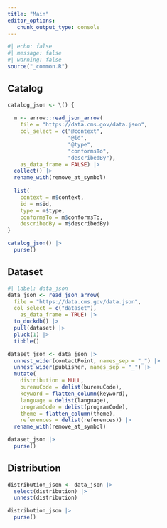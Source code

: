 ```yaml
---
title: "Main"
editor_options: 
   chunk_output_type: console
---
```


```r
#| echo: false
#| message: false
#| warning: false
source("_common.R")
```

## Catalog

```r
catalog_json <- \() {
  
  m <- arrow::read_json_arrow(
    file = "https://data.cms.gov/data.json", 
    col_select = c("@context", 
                   "@id", 
                   "@type", 
                   "conformsTo", 
                   "describedBy"),
    as_data_frame = FALSE) |> 
  collect() |> 
  rename_with(remove_at_symbol)
  
  list(
    context = m$context,
    id = m$id,
    type = m$type,
    conformsTo = m$conformsTo,
    describedBy = m$describedBy)
}

catalog_json() |> 
  purse()
```

## Dataset

```r
#| label: data_json
data_json <- read_json_arrow(
  file = "https://data.cms.gov/data.json",
  col_select = c("dataset"),
    as_data_frame = TRUE) |> 
  to_duckdb() |> 
  pull(dataset) |> 
  pluck(1) |> 
  tibble()

dataset_json <- data_json |> 
  unnest_wider(contactPoint, names_sep = "_") |>
  unnest_wider(publisher, names_sep = "_") |> 
  mutate(
    distribution = NULL,
    bureauCode = delist(bureauCode),
    keyword = flatten_column(keyword),
    language = delist(language),
    programCode = delist(programCode),
    theme = flatten_column(theme),
    references = delist(references)) |>
  rename_with(remove_at_symbol)

dataset_json |> 
  purse()
```


## Distribution

```r
distribution_json <- data_json |> 
  select(distribution) |> 
  unnest(distribution)

distribution_json |> 
  purse()
```
